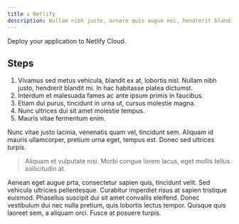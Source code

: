 ```yaml
---
title : Netlify
description: Nullam nibh justo, ornare quis augue nec, hendrerit blandit mi. In hac habitasse platea dictumst.
---
```


Deploy your application to Netlify Cloud.

## Steps

1. Vivamus sed metus vehicula, blandit ex at, lobortis nisl. Nullam nibh justo, hendrerit blandit mi. In hac habitasse platea dictumst. 
2. Interdum et malesuada fames ac ante ipsum primis in faucibus. 
3. Etiam dui purus, tincidunt in urna ut, cursus molestie magna. 
4. Nunc ultrices dui sit amet molestie tempus. 
5. Mauris vitae fermentum enim. 

Nunc vitae justo lacinia, venenatis quam vel, tincidunt sem. Aliquam id mauris ullamcorper, pretium urna eget, tempus est. Donec sed ultrices turpis. 

> Aliquam et vulputate nisi. Morbi congue lorem lacus, eget mollis tellus sollicitudin at.

Aenean eget augue prta, consectetur sapien quis, tincidunt velit. Sed vehicula ultricies pellentesque. Curabitur imperdiet risus at sapien tristique euismod. Phasellus suscipit dui sit amet convallis eleifend. Donec vestibulum dui nec nulla pretium, quis lobortis lectus tempor. Quisque quis laoreet sem, a aliquam orci. Fusce at posuere turpis.

